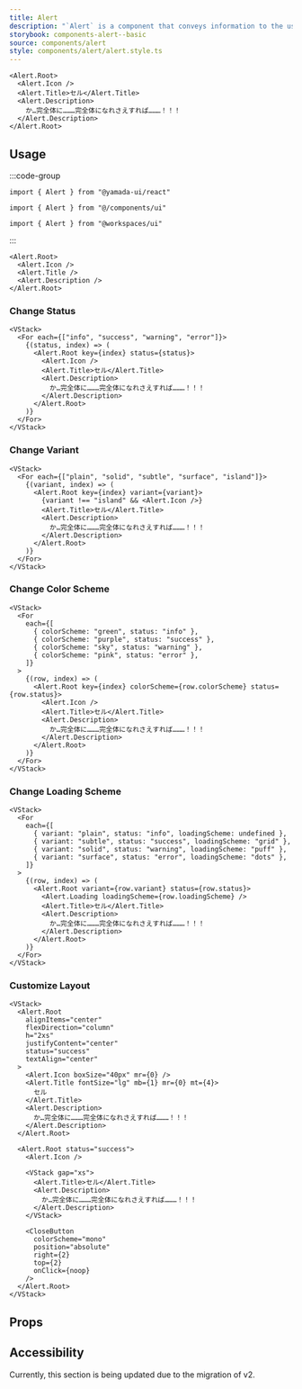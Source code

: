 ```yaml
---
title: Alert
description: "`Alert` is a component that conveys information to the user."
storybook: components-alert--basic
source: components/alert
style: components/alert/alert.style.ts
---
```


```tsx preview
<Alert.Root>
  <Alert.Icon />
  <Alert.Title>セル</Alert.Title>
  <Alert.Description>
    か…完全体に………完全体になれさえすれば………！！！
  </Alert.Description>
</Alert.Root>
```

## Usage

:::code-group

```tsx [package]
import { Alert } from "@yamada-ui/react"
```

```tsx [alias]
import { Alert } from "@/components/ui"
```

```tsx [monorepo]
import { Alert } from "@workspaces/ui"
```

:::

```tsx
<Alert.Root>
  <Alert.Icon />
  <Alert.Title />
  <Alert.Description />
</Alert.Root>
```

### Change Status

```tsx preview
<VStack>
  <For each={["info", "success", "warning", "error"]}>
    {(status, index) => (
      <Alert.Root key={index} status={status}>
        <Alert.Icon />
        <Alert.Title>セル</Alert.Title>
        <Alert.Description>
          か…完全体に………完全体になれさえすれば………！！！
        </Alert.Description>
      </Alert.Root>
    )}
  </For>
</VStack>
```

### Change Variant

```tsx preview
<VStack>
  <For each={["plain", "solid", "subtle", "surface", "island"]}>
    {(variant, index) => (
      <Alert.Root key={index} variant={variant}>
        {variant !== "island" && <Alert.Icon />}
        <Alert.Title>セル</Alert.Title>
        <Alert.Description>
          か…完全体に………完全体になれさえすれば………！！！
        </Alert.Description>
      </Alert.Root>
    )}
  </For>
</VStack>
```

### Change Color Scheme

```tsx preview
<VStack>
  <For
    each={[
      { colorScheme: "green", status: "info" },
      { colorScheme: "purple", status: "success" },
      { colorScheme: "sky", status: "warning" },
      { colorScheme: "pink", status: "error" },
    ]}
  >
    {(row, index) => (
      <Alert.Root key={index} colorScheme={row.colorScheme} status={row.status}>
        <Alert.Icon />
        <Alert.Title>セル</Alert.Title>
        <Alert.Description>
          か…完全体に………完全体になれさえすれば………！！！
        </Alert.Description>
      </Alert.Root>
    )}
  </For>
</VStack>
```

### Change Loading Scheme

```tsx preview
<VStack>
  <For
    each={[
      { variant: "plain", status: "info", loadingScheme: undefined },
      { variant: "subtle", status: "success", loadingScheme: "grid" },
      { variant: "solid", status: "warning", loadingScheme: "puff" },
      { variant: "surface", status: "error", loadingScheme: "dots" },
    ]}
  >
    {(row, index) => (
      <Alert.Root variant={row.variant} status={row.status}>
        <Alert.Loading loadingScheme={row.loadingScheme} />
        <Alert.Title>セル</Alert.Title>
        <Alert.Description>
          か…完全体に………完全体になれさえすれば………！！！
        </Alert.Description>
      </Alert.Root>
    )}
  </For>
</VStack>
```

### Customize Layout

```tsx preview
<VStack>
  <Alert.Root
    alignItems="center"
    flexDirection="column"
    h="2xs"
    justifyContent="center"
    status="success"
    textAlign="center"
  >
    <Alert.Icon boxSize="40px" mr={0} />
    <Alert.Title fontSize="lg" mb={1} mr={0} mt={4}>
      セル
    </Alert.Title>
    <Alert.Description>
      か…完全体に………完全体になれさえすれば………！！！
    </Alert.Description>
  </Alert.Root>

  <Alert.Root status="success">
    <Alert.Icon />

    <VStack gap="xs">
      <Alert.Title>セル</Alert.Title>
      <Alert.Description>
        か…完全体に………完全体になれさえすれば………！！！
      </Alert.Description>
    </VStack>

    <CloseButton
      colorScheme="mono"
      position="absolute"
      right={2}
      top={2}
      onClick={noop}
    />
  </Alert.Root>
</VStack>
```

## Props

<PropsTable name="alert" />

## Accessibility

Currently, this section is being updated due to the migration of v2.
